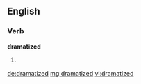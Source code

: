 ==English==

===Verb===
'''dramatized'''

# {{past of|dramatize}}

[[de:dramatized]]
[[mg:dramatized]]
[[vi:dramatized]]